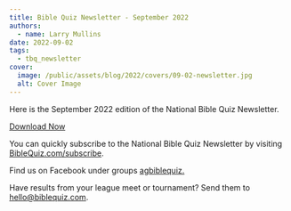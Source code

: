 ```yaml
---
title: Bible Quiz Newsletter - September 2022
authors:
  - name: Larry Mullins
date: 2022-09-02
tags:
  - tbq_newsletter
cover:
  image: /public/assets/blog/2022/covers/09-02-newsletter.jpg
  alt: Cover Image
---
```


Here is the September 2022 edition of the National Bible Quiz Newsletter.

<a href="/assets/blog/2022/09-newsletter.pdf" class="btn btn-primary">Download Now</a>

You can quickly subscribe to the National Bible Quiz Newsletter by visiting [BibleQuiz.com/subscribe](/subscribe).

Find us on Facebook under groups [agbiblequiz.](https://www.facebook.com/groups/agbiblequiz)

Have results from your league meet or tournament? Send them to [hello@biblequiz.com](mailto:hello@biblequiz.com).
